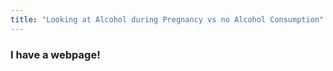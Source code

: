 ```yaml
---
title: "Looking at Alcohol during Pregnancy vs no Alcohol Consumption"
---
```


### I have a webpage!


